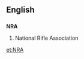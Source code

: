 ==English==
==={{initialism}}===
{{wikipedia|National Rifle Association}}
'''NRA'''
#National Rifle Association

[[et:NRA]]